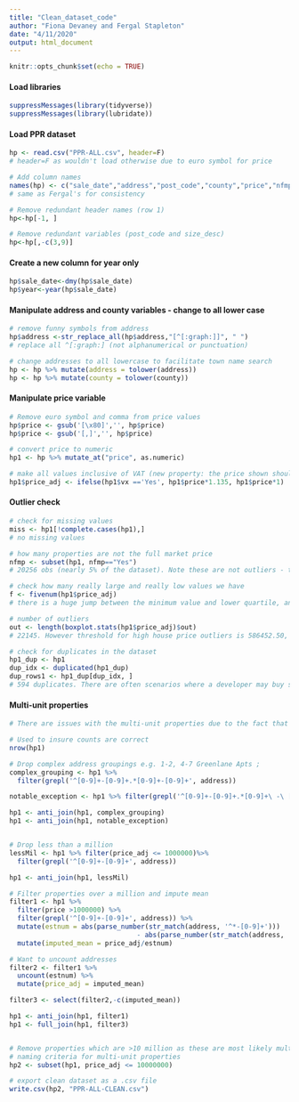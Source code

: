 ```yaml
---
title: "Clean_dataset_code"
author: "Fiona Devaney and Fergal Stapleton"
date: "4/11/2020"
output: html_document
---
```


```r
knitr::opts_chunk$set(echo = TRUE)
```



#### Load libraries
```r
suppressMessages(library(tidyverse))
suppressMessages(library(lubridate))
```



#### Load PPR dataset
```r
hp <- read.csv("PPR-ALL.csv", header=F) 
# header=F as wouldn't load otherwise due to euro symbol for price

# Add column names
names(hp) <- c("sale_date","address","post_code","county","price","nfmp","vx","desc","size_desc")
# same as Fergal's for consistency

# Remove redundant header names (row 1)
hp<-hp[-1, ] 

# Remove redundant variables (post_code and size_desc)
hp<-hp[,-c(3,9)]
```



#### Create a new column for year only
```r
hp$sale_date<-dmy(hp$sale_date)
hp$year<-year(hp$sale_date)
```



#### Manipulate address and county variables - change to all lower case
```r
# remove funny symbols from address
hp$address <-str_replace_all(hp$address,"[^[:graph:]]", " ")
# replace all ^[:graph:] (not alphanumerical or punctuation)

# change addresses to all lowercase to facilitate town name search
hp <- hp %>% mutate(address = tolower(address))
hp <- hp %>% mutate(county = tolower(county))
```



#### Manipulate price variable 
```r
# Remove euro symbol and comma from price values
hp$price <- gsub('[\x80]','', hp$price)
hp$price <- gsub('[,]','', hp$price)

# convert price to numeric
hp1 <- hp %>% mutate_at("price", as.numeric)

# make all values inclusive of VAT (new property: the price shown should be exclusive of VAT at 13.5%)
hp1$price_adj <- ifelse(hp1$vx =='Yes', hp1$price*1.135, hp1$price*1)
```



#### Outlier check
```r
# check for missing values
miss <- hp1[!complete.cases(hp1),] 
# no missing values

# how many properties are not the full market price
nfmp <- subset(hp1, nfmp=="Yes") 
# 20256 obs (nearly 5% of the dataset). Note these are not outliers - these are just properties which did not sell at full market price.

# check how many really large and really low values we have
f <- fivenum(hp1$price_adj)
# there is a huge jump between the minimum value and lower quartile, and similarly between the upper quartile and maximum value

# number of outliers
out <- length(boxplot.stats(hp1$price_adj)$out) 
# 22145. However threshold for high house price outliers is 586452.50, which is too low in the group's opinion.

# check for duplicates in the dataset
hp1_dup <- hp1
dup_idx <- duplicated(hp1_dup)
dup_rows1 <- hp1_dup[dup_idx, ]
# 594 duplicates. There are often scenarios where a developer may buy several properties for a single sum on a particular date. This transaction can be entered multiple times for each property but under the same address for the same amount. Some duplicates are genuine errors which the PPR acknowledges. As the amount of duplicates represents less than 0.2% of the dataset, spread across many towns and counties, we left duplicates as is, as we felt the time cost of trying to extract the genuine errors from the data outbalanced the value of doing it.

```



#### Multi-unit properties
```r
# There are issues with the multi-unit properties due to the fact that they are not consistently recorded within the dataset. Some are entered as a range, however others use text ('XXX apts' or 'apartments') or '&' etc. 

# Used to insure counts are correct
nrow(hp1)

# Drop complex address groupings e.g. 1-2, 4-7 Greenlane Apts ;  
complex_grouping <- hp1 %>%
  filter(grepl('^[0-9]+-[0-9]+.*[0-9]+-[0-9]+', address))

notable_exception <- hp1 %>% filter(grepl('^[0-9]+-[0-9]+.*[0-9]+\ -\ [0-9]+', address))

hp1 <- anti_join(hp1, complex_grouping)
hp1 <- anti_join(hp1, notable_exception)


# Drop less than a million
lessMil <- hp1 %>% filter(price_adj <= 1000000)%>%
  filter(grepl('^[0-9]+-[0-9]+', address))

hp1 <- anti_join(hp1, lessMil)

# Filter properties over a million and impute mean
filter1 <- hp1 %>%
  filter(price >1000000) %>%
  filter(grepl('^[0-9]+-[0-9]+', address)) %>%
  mutate(estnum = abs(parse_number(str_match(address, '^*-[0-9]+'))) 
                                - abs(parse_number(str_match(address, '^[0-9]+'))) +1 ) %>%
  mutate(imputed_mean = price_adj/estnum)

# Want to uncount addresses
filter2 <- filter1 %>%
  uncount(estnum) %>%
  mutate(price_adj = imputed_mean)

filter3 <- select(filter2,-c(imputed_mean))

hp1 <- anti_join(hp1, filter1)
hp1 <- full_join(hp1, filter3)


# Remove properties which are >10 million as these are most likely multi-unit properties which do not conform to expected
# naming criteria for multi-unit properties
hp2 <- subset(hp1, price_adj <= 10000000)

# export clean dataset as a .csv file
write.csv(hp2, "PPR-ALL-CLEAN.csv")

```
